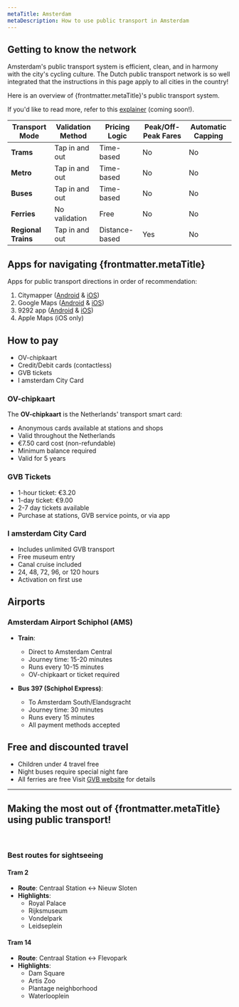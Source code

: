 ```yaml
---
metaTitle: Amsterdam
metaDescription: How to use public transport in Amsterdam
---
```


## Getting to know the network
Amsterdam's public transport system is efficient, clean, and in harmony with the city's cycling culture. 
The Dutch public transport network is so well integrated that the instructions in this page apply to all cities in the country!

Here is an overview of {frontmatter.metaTitle}'s public transport system.

If you'd like to read more, refer to this [explainer](URL) (coming soon!).

| **Transport Mode**          | **Validation Method**       | **Pricing Logic**          | **Peak/Off-Peak Fares**         | **Automatic Capping**     |
|-----------------------------|-----------------------------|----------------------------|---------------------------|---------------------------|
| **Trams**                   | Tap in and out              | Time-based                 | No                        | No                        |
| **Metro**                   | Tap in and out              | Time-based                 | No                        | No                        |
| **Buses**                   | Tap in and out              | Time-based                 | No                        | No                        |
| **Ferries**                 | No validation               | Free                       | No                        | No                        |
| **Regional Trains**         | Tap in and out              | Distance-based             | Yes                       | No                        |

## Apps for navigating {frontmatter.metaTitle}
Apps for public transport directions in order of recommendation:
1. Citymapper ([Android](https://play.google.com/store/apps/details?id=com.citymapper.app.release&referrer=utm_medium%3Dweb%26utm_source%3Dcmweb%253Adesktop%253Awebapp%253Atopnav) & [iOS](https://apps.apple.com/app/citymapper-all-live-transit/id469463298))
2. Google Maps ([Android](https://play.google.com/store/apps/details?id=com.google.android.apps.maps&hl=en) & [iOS](https://apps.apple.com/app/google-maps/id585027354))
3. 9292 app ([Android](https://play.google.com/store/apps/details?id=nl.negentwee) & [iOS](https://itunes.apple.com/nl/app/9292/id556557690))
4. Apple Maps (iOS only)

## How to pay
- OV-chipkaart
- Credit/Debit cards (contactless)
- GVB tickets
- I amsterdam City Card

<div>
<Figure 
  src="/cities/europe/netherlands/amsterdam/ov-reader.jpg"
  alt="OV-chipkaart reader in Amsterdam transport"
  caption="Always check in and out with your card on the designated readers"
/>
</div>

### OV-chipkaart
The **OV-chipkaart** is the Netherlands' transport smart card:
- Anonymous cards available at stations and shops
- Valid throughout the Netherlands
- €7.50 card cost (non-refundable)
- Minimum balance required
- Valid for 5 years

### GVB Tickets
- 1-hour ticket: €3.20
- 1-day ticket: €9.00
- 2-7 day tickets available
- Purchase at stations, GVB service points, or via app

### I amsterdam City Card
- Includes unlimited GVB transport
- Free museum entry
- Canal cruise included
- 24, 48, 72, 96, or 120 hours
- Activation on first use

## Airports

### Amsterdam Airport Schiphol (AMS)
- **Train**:
  - Direct to Amsterdam Central
  - Journey time: 15-20 minutes
  - Runs every 10-15 minutes
  - OV-chipkaart or ticket required

- **Bus 397 (Schiphol Express)**:
  - To Amsterdam South/Elandsgracht
  - Journey time: 30 minutes
  - Runs every 15 minutes
  - All payment methods accepted

## Free and discounted travel
- Children under 4 travel free
- Night buses require special night fare
- All ferries are free
Visit [GVB website](https://www.gvb.nl) for details

---
## Making the most out of {frontmatter.metaTitle} using public transport!

 

### Best routes for sightseeing

#### **Tram 2**
- **Route**: Centraal Station ↔ Nieuw Sloten
- **Highlights**:
  - Royal Palace
  - Rijksmuseum
  - Vondelpark
  - Leidseplein

#### **Tram 14**
- **Route**: Centraal Station ↔ Flevopark
- **Highlights**:
  - Dam Square
  - Artis Zoo
  - Plantage neighborhood
  - Waterlooplein
